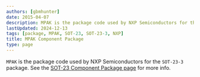 ```yaml
---
authors: [gbmhunter]
date: 2015-04-07
description: MPAK is the package code used by NXP Semiconductors for the SOT-23-3 component package.
lastUpdated: 2024-12-13
tags: [package, MPAK, SOT-23, SOT-23-3, NXP]
title: MPAK Component Package
type: page
---
```


`MPAK` is the package code used by NXP Semiconductors for the `SOT-23-3` package. See the [SOT-23 Component Package page](/pcb-design/component-packages/sot-23-component-package/) for more info.
